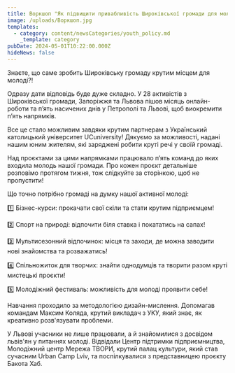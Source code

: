 ```yaml
---
title: Воркшоп "Як підвищити привабливість Широківської громади для молоді?"
image: /uploads/Воркшоп.jpg
templates:
  - category: content/newsCategories/youth_policy.md
    _template: category
pubDate: 2024-05-01T10:22:00.000Z
hideNews: false
---
```


Знаєте, що саме зробить Широківську громаду крутим місцем для молоді?!

Одразу дати відповідь буде дуже складно. У 28 активістів з Широківської громади, Запоріжжя та Львова пішов місяць онлайн-роботи та п’ять насичених днів у Петрополі та Львові, щоб виокремити п’ять напрямків.

Все це стало можливим завдяки крутим партнерам з Український католицький університет UCuniversity! Дякуємо за можливості, надані нашим юним жителям, які заряджені робити круті речі у своїй громаді.

Над проєктами за цими напрямками працювало п’ять команд до яких входила молодь нашої громади. Про кожен проєкт детальніше розповімо протягом тижня, тож слідкуйте за сторінкою, щоб не пропустити!

Що точно потрібно громаді на думку нашої активної молоді:

1️⃣ Бізнес-курси: прокачати свої скіли та стати крутим підприємцем!

2️⃣ Спорт на природі: відпочити біля ставка і покататись на сапах!

3️⃣ Мультисезонний відпочинок: місця та заходи, де можна заводити нові знайомства та розважатись!

4️⃣ Спільножиток для творчих: знайти однодумців та творити разом круті мистецькі проєкти!

5️⃣ Молодіжний фестиваль: можливість для молоді проявити себе!

Навчання проходило за методологією дизайн-мислення. Допомагав командам Максим Коляда, крутий викладач з УКУ, який знає, як креативно розв'язувати проблеми.

У Львові учасники не лише працювали, а й знайомилися з досвідом львів'ян у питаннях молоді. Відвідали Центр підтримки підприємництва, Молодіжний центр Мережа ТВОРИ, крутий палац культури, який став сучасним Urban Camp Lviv, та поспілкувалися з представницею проєкту Бакота Хаб.
